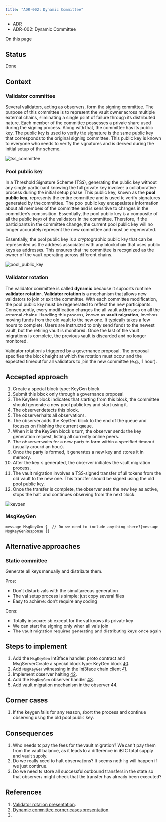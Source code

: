 ```yaml
---
title: "ADR-002: Dynamic Committee"
---
```


* ADR
* ADR-002: Dynamic Committee

On this page

## Status[​](#status "Direct link to Status")

Done

## Context[​](#context "Direct link to Context")

### Validator committee[​](#validator-committee "Direct link to Validator committee")

Several validators, acting as observers, form the signing committee. The purpose of this committee is to represent the vault owner across multiple external chains, eliminating a single point of failure through its distributed nature. Each member of the committee possesses a private share used during the signing process. Along with that, the committee has its public key. The public key is used to verify the signature is the same public key that corresponds to the original signing committee. This public key is known to everyone who needs to verify the signatures and is derived during the initial setup of the scheme.

![tss\_committee](/docs/assets/images/tss_committee-b2314e886d31c8ac3dcbdd97a25cdba7.png)

### Pool public key[​](#pool-public-key "Direct link to Pool public key")

In a Threshold Signature Scheme (TSS), generating the public key without any single participant knowing the full private key involves a collaborative process during the initial setup phase. This public key, known as the **pool public key**, represents the entire committee and is used to verify signatures generated by the committee. The pool public key encapsulates information about all members of the committee and is sensitive to changes in the committee’s composition. Essentially, the pool public key is a composite of all the public keys of the validators in the committee. Therefore, if the participants in the committee change, the current pool public key will no longer accurately represent the new committee and must be regenerated.

Essentially, the pool public key is a cryptographic public key that can be represented as the address associated with any blockchain that uses public keys as addresses. This ensures that the committee is recognized as the owner of the vault operating across different chains.

![pool\_public\_key](/docs/assets/images/pool_public_key-e5abd67d873da4854053a97588f644a2.png)

### Validator rotation[​](#validator-rotation "Direct link to Validator rotation")

The validator committee is called **dynamic** because it supports runtime **validator rotation**. **Validator rotation** is a mechanism that allows new validators to join or exit the committee. With each committee modification, the pool public key must be regenerated to reflect the new participants. Consequently, every modification changes the all vault addresses on all the external chains. Handling this process, known as **vault migration**, involves moving funds from the old vault to the new one. It typically takes a few hours to complete. Users are instructed to only send funds to the newest vault, but the retiring vault is monitored. Once the last of the vault migrations is complete, the previous vault is discarded and no longer monitored.

Validator rotation is triggered by a governance proposal. The proposal specifies the block height at which the rotation must occur and the expected timeout for all validators to join the new committee (e.g., 1 hour).

## Accepted approach[​](#accepted-approach "Direct link to Accepted approach")

1. Create a special block type: KeyGen block.
2. Submit this block only through a governance proposal.
3. The KeyGen block indicates that starting from this block, the committee should generate a new pool public key and start using it.
4. The observer detects this block.
5. The observer halts all observations.
6. The observer adds the KeyGen block to the end of the queue and focuses on finishing the current queue.
7. When it is the KeyGen block's turn, the observer sends the key generation request, listing all currently online peers.
8. The observer waits for a new party to form within a specified timeout (usually around an hour).
9. Once the party is formed, it generates a new key and stores it in memory.
10. After the key is generated, the observer initiates the vault migration process.
11. The vault migration involves a TSS-signed transfer of all tokens from the old vault to the new one. This transfer should be signed using the old pool public key.
12. Once the transfer is complete, the observer sets the new key as active, stops the halt, and continues observing from the next block.

![keygen](/docs/assets/images/key_generation-3560bff13b825554ee9e464e2939cc3e.png)

### MsgKeyGen[​](#msgkeygen "Direct link to MsgKeyGen")

```
message MsgKeyGen {  // Do we need to include anything there?}message MsgKeyGenResponse {}
```

## Alternative approaches[​](#alternative-approaches "Direct link to Alternative approaches")

### Static committee[​](#static-committee "Direct link to Static committee")

Generate all keys manually and distribute them.

Pros:

* Don’t disturb vals with the simultaneous generation
* The val setup process is simple: just copy several files
* Easy to achieve: don’t require any coding

Cons:

* Totally insecure: sb except for the val knows its private key
* We can start the signing only when all vals join
* The vault migration requires generating and distributing keys once again

## Steps to implement[​](#steps-to-implement "Direct link to Steps to implement")

1. Add the `MsgKeyGen` Int3face handler: proto contract and MsgServerCreate a special block type: KeyGen block [40](https://github.com/Int3facechain/bridge/issues/40).
2. Add `MsgKeyGen` witnessing in the Int3face chain client [41](https://github.com/Int3facechain/bridge/issues/41).
3. Implement observer halting [42](https://github.com/Int3facechain/bridge/issues/42).
4. Add the `MsgKeyGen` observer handler [43](https://github.com/Int3facechain/bridge/issues/43).
5. Add vault migration mechanism in the observer [44](https://github.com/Int3facechain/bridge/issues/44).

## Corner cases[​](#corner-cases "Direct link to Corner cases")

1. If the keygen fails for any reason, abort the process and continue observing using the old pool public key.

## Consequences[​](#consequences "Direct link to Consequences")

1. Who needs to pay the fees for the vault migration? We can't pay them from the vault balance, as it leads to a difference in iBTC total supply and vault supply.
2. Do we really need to halt observations? It seems nothing will happen if we just continue.
3. Do we need to store all successful outbound transfers in the state so that observers might check that the transfer has already been executed?

## References[​](#references "Direct link to References")

1. [Validator rotation presentation](/docs/validators/validator-rotation.pdf).
2. [Dynamic committee corner cases presentation](/docs/validators/dynamic-committee-corner-cases.pdf).
3.
